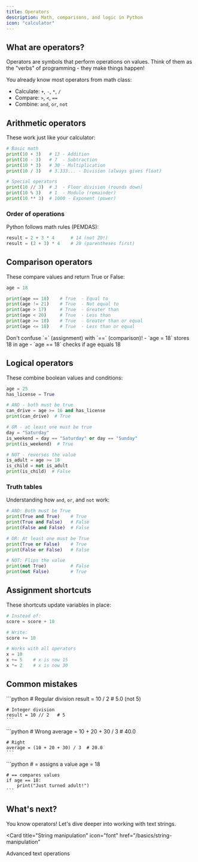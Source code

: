 ```yaml
---
title: Operators
description: Math, comparisons, and logic in Python
icon: "calculator"
---
```


## What are operators?

Operators are symbols that perform operations on values. Think of them as the "verbs" of programming - they make things happen!

You already know most operators from math class:
- Calculate: `+`, `-`, `*`, `/`
- Compare: `>`, `<`, `==`
- Combine: `and`, `or`, `not`

## Arithmetic operators

These work just like your calculator:

```python
# Basic math
print(10 + 3)   # 13 - Addition
print(10 - 3)   # 7  - Subtraction
print(10 * 3)   # 30 - Multiplication
print(10 / 3)   # 3.333... - Division (always gives float)

# Special operators
print(10 // 3)  # 3  - Floor division (rounds down)
print(10 % 3)   # 1  - Modulo (remainder)
print(10 ** 3)  # 1000 - Exponent (power)
```

### Order of operations

Python follows math rules (PEMDAS):

```python
result = 2 + 3 * 4      # 14 (not 20!)
result = (2 + 3) * 4    # 20 (parentheses first)
```

## Comparison operators

These compare values and return True or False:

```python
age = 18

print(age == 18)    # True  - Equal to
print(age != 21)    # True  - Not equal to
print(age > 17)     # True  - Greater than
print(age < 20)     # True  - Less than
print(age >= 18)    # True  - Greater than or equal
print(age <= 18)    # True  - Less than or equal
```

<Warning>
  Don't confuse `=` (assignment) with `==` (comparison)!
  - `age = 18` stores 18 in age
  - `age == 18` checks if age equals 18
</Warning>

## Logical operators

These combine boolean values and conditions:

```python
age = 25
has_license = True

# AND - both must be true
can_drive = age >= 16 and has_license
print(can_drive)  # True

# OR - at least one must be true
day = "Saturday"
is_weekend = day == "Saturday" or day == "Sunday"
print(is_weekend)  # True

# NOT - reverses the value
is_adult = age >= 18
is_child = not is_adult
print(is_child)  # False
```

### Truth tables

Understanding how `and`, `or`, and `not` work:

```python
# AND: Both must be True
print(True and True)    # True
print(True and False)   # False
print(False and False)  # False

# OR: At least one must be True  
print(True or False)    # True
print(False or False)   # False

# NOT: Flips the value
print(not True)         # False
print(not False)        # True
```

## Assignment shortcuts

These shortcuts update variables in place:

```python
# Instead of:
score = score + 10

# Write:
score += 10

# Works with all operators
x = 10
x += 5    # x is now 15
x *= 2    # x is now 30
```

## Common mistakes

<AccordionGroup>
  <Accordion title="Division always returns float">
    ```python
    # Regular division
    result = 10 / 2    # 5.0 (not 5)
    
    # Integer division
    result = 10 // 2   # 5
    ```
  </Accordion>

  <Accordion title="Order of operations">
    ```python
    # Wrong
    average = 10 + 20 + 30 / 3  # 40.0
    
    # Right
    average = (10 + 20 + 30) / 3  # 20.0
    ```
  </Accordion>

  <Accordion title="Confusing = and ==">
    ```python
    # = assigns a value
    age = 18
    
    # == compares values
    if age == 18:
        print("Just turned adult!")
    ```
  </Accordion>
</AccordionGroup>

## What's next?

You know operators! Let's dive deeper into working with text strings.

<Card
  title="String manipulation"
  icon="font"
  href="/basics/string-manipulation"
>
  Advanced text operations
</Card>